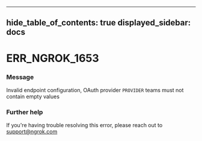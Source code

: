 

---
hide_table_of_contents: true
displayed_sidebar: docs
---


# ERR_NGROK_1653

### Message
Invalid endpoint configuration, OAuth provider `PROVIDER` teams must not contain empty values

<ErrorDetails />



### Further help
If you're having trouble resolving this error, please reach out to [support@ngrok.com](mailto:support@ngrok.com?subject=Help%20with%20ERR_NGROK_1653)


